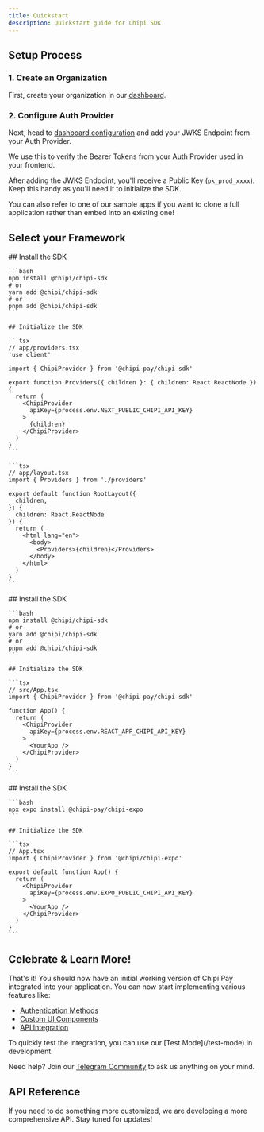 ```yaml
---
title: Quickstart
description: Quickstart guide for Chipi SDK
---
```




## Setup Process

### 1. Create an Organization

First, create your organization in our [dashboard](https://dashboard.chipipay.com/).

### 2. Configure Auth Provider

Next, head to [dashboard configuration](https://dashboard.chipipay.com/configure) and add your JWKS Endpoint from your Auth Provider. 

We use this to verify the Bearer Tokens from your Auth Provider used in your frontend.

After adding the JWKS Endpoint, you'll receive a Public Key (`pk_prod_xxxx`). Keep this handy as you'll need it to initialize the SDK.

<Tip>
  You can also refer to one of our sample apps if you want to
  clone a full application rather than embed into an existing one!
</Tip>

## Select your Framework

<Tabs>
  <Tab title="Next.js">
    ## Install the SDK

    ```bash
    npm install @chipi/chipi-sdk
    # or
    yarn add @chipi/chipi-sdk
    # or
    pnpm add @chipi/chipi-sdk
    ```

    ## Initialize the SDK

    ```tsx
    // app/providers.tsx
    'use client'

    import { ChipiProvider } from '@chipi-pay/chipi-sdk'

    export function Providers({ children }: { children: React.ReactNode }) {
      return (
        <ChipiProvider
          apiKey={process.env.NEXT_PUBLIC_CHIPI_API_KEY}
        >
          {children}
        </ChipiProvider>
      )
    }
    ```

    ```tsx
    // app/layout.tsx
    import { Providers } from './providers'

    export default function RootLayout({
      children,
    }: {
      children: React.ReactNode
    }) {
      return (
        <html lang="en">
          <body>
            <Providers>{children}</Providers>
          </body>
        </html>
      )
    }
    ```
  </Tab>

  <Tab title="React">
    ## Install the SDK

    ```bash
    npm install @chipi/chipi-sdk
    # or
    yarn add @chipi/chipi-sdk
    # or
    pnpm add @chipi/chipi-sdk
    ```

    ## Initialize the SDK

    ```tsx
    // src/App.tsx
    import { ChipiProvider } from '@chipi-pay/chipi-sdk'

    function App() {
      return (
        <ChipiProvider
          apiKey={process.env.REACT_APP_CHIPI_API_KEY}
        >
          <YourApp />
        </ChipiProvider>
      )
    }
    ```
  </Tab>

  <Tab title="Expo">
    ## Install the SDK

    ```bash
    npx expo install @chipi-pay/chipi-expo
    ```

    ## Initialize the SDK

    ```tsx
    // App.tsx
    import { ChipiProvider } from '@chipi/chipi-expo'

    export default function App() {
      return (
        <ChipiProvider
          apiKey={process.env.EXPO_PUBLIC_CHIPI_API_KEY}
        >
          <YourApp />
        </ChipiProvider>
      )
    }
    ```
  </Tab>
</Tabs>

## Celebrate & Learn More!

That's it! You should now have an initial working version of Chipi Pay integrated into your application. You can now start implementing various features like:

* [Authentication Methods](/authentication-methods)
* [Custom UI Components](/ui-components)
* [API Integration](/api-reference)

<Tip>
  To quickly test the integration, you can use our [Test Mode](/test-mode) in development.
</Tip>

Need help? Join our [Telegram Community](https://t.me/+e2qjHEOwImkyZDVh) to ask us anything on your mind.


## API Reference

If you need to do something more customized, we are developing a more comprehensive API.
Stay tuned for updates!
